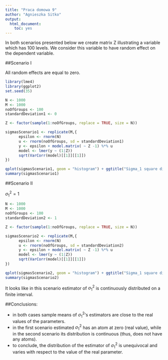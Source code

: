 ```yaml
---
title: "Praca domowa 9"
author: "Agnieszka Sitko"
output:
  html_document:
    toc: yes
---
```

In both scenarios presented below we create matrix Z illustrating a variable which has 100 levels. We consider this variable to have random effect on the dependent variable.

##Scenario I

All random effects are equal to zero.

```r
library(lme4)
library(ggplot2)
set.seed(35)

N <- 1000
M <- 1000
noOfGroups <- 100
standardDeviation1 <- 0

Z <- factor(sample(1:noOfGroups, replace = TRUE, size = N))

sigmasScenario1 <- replicate(M,{
      epsilon <- rnorm(N)
      u <- rnorm(noOfGroups, sd = standardDeviation1)
      y <- epsilon + model.matrix( ~ Z -1) %*% u
      model <- lmer(y ~ (1|Z))
      sqrt(VarCorr(model)[[1]][[1]])
})

qplot(sigmasScenario1, geom = "histogram") + ggtitle("Sigma_1 square distribution ")
summary(sigmasScenario1)
```

##Scenario II

$\sigma_1^2 = 1$

```r
N <- 1000
M <- 1000
noOfGroups <- 100
standardDeviation2 <- 1

Z <- factor(sample(1:noOfGroups, replace = TRUE, size = N))

sigmasScenario2 <- replicate(M,{
      epsilon <- rnorm(N)
      u <- rnorm(noOfGroups, sd = standardDeviation2)
      y <- epsilon + model.matrix( ~ Z -1) %*% u
      model <- lmer(y ~ (1|Z))
      sqrt(VarCorr(model)[[1]][[1]]) 
})

qplot(sigmasScenario2, geom = "histogram") + ggtitle("Sigma_1 square distribution ")
summary(sigmasScenario2)
```

It looks like in this scenario estimator of $\sigma_1^2$ is continuously distributed on a finite interval. 

##Conclusions:

- in both cases sample means of $\sigma_1^2$'s estimators are close to the real values of the parameters.
- in the first scenario estimated $\sigma_1^2$ has an atom at zero (real value), while in the second scenario its distribution is continuous (thus, does not have any atoms).
- to conclude, the distribution of the estimator of $\sigma_1^2$ is unequivocal and varies with respect to the value of the real parameter.